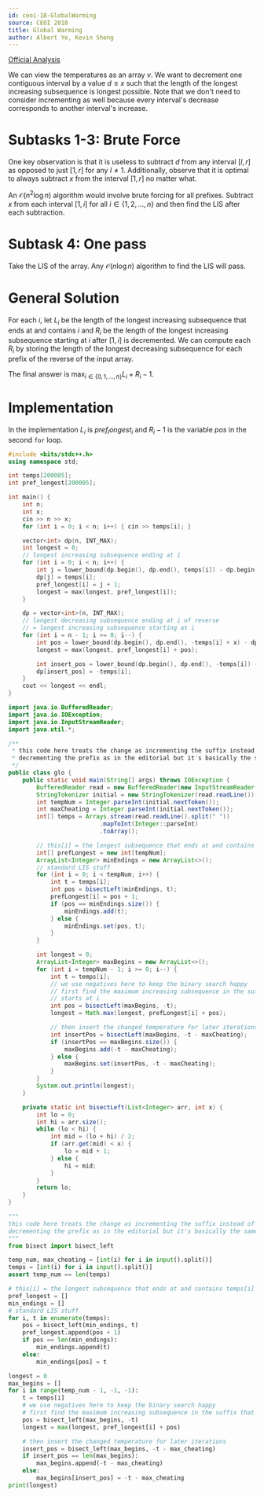 ```yaml
---
id: ceoi-18-GlobalWarming
source: CEOI 2018
title: Global Warming
author: Albert Ye, Kevin Sheng
---
```


[Official Analysis](https://web.archive.org/web/20220615120830/https://ceoi2018.pl/wp-content/uploads/2018/08/solutions_day1.pdf#page=18)

We can view the temperatures as an array $v$. We want to decrement one
contiguous interval by a value $d \le x$ such that the length of the longest
increasing subsequence is longest possible. Note that we don't need to consider
incrementing as well because every interval's decrease corresponds to another
interval's increase.

# Subtasks 1-3: Brute Force

One key observation is that it is useless to subtract $d$ from any interval
$[l,r]$ as opposed to just $[1, r]$ for any $l \neq 1$. Additionally, observe
that it is optimal to always subtract $x$ from the interval $[1, r]$ no matter
what.

An $\mathcal{O}(n^2 \log n)$ algorithm would involve brute forcing for all
prefixes. Subtract $x$ from each interval $[1, i]$ for all
$i \in \{1, 2, \dotsc, n\}$ and then find the LIS after each subtraction.

# Subtask 4: One pass

Take the LIS of the array. Any $\mathcal{O}(n \log n)$ algorithm to find the LIS
will pass.

# General Solution

For each $i$, let $L_i$ be the length of the longest increasing subsequence that
ends at and contains $i$ and $R_i$ be the length of the longest increasing
subsequence starting at $i$ after $[1, i]$ is decremented. We can compute each
$R_i$ by storing the length of the longest decreasing subsequence for each
prefix of the reverse of the input array.

The final answer is $\max_{i \in \{0, 1, \dotsc, n\}} L_i+R_i-1$.

# Implementation

In the implementation $L_i$ is $pref_longest_i$ and $R_i-1$ is the variable
$pos$ in the second `for` loop.

<LanguageSection>

<CPPSection>

```cpp
#include <bits/stdc++.h>
using namespace std;

int temps[200005];
int pref_longest[200005];

int main() {
	int n;
	int x;
	cin >> n >> x;
	for (int i = 0; i < n; i++) { cin >> temps[i]; }

	vector<int> dp(n, INT_MAX);
	int longest = 0;
	// longest increasing subsequence ending at i
	for (int i = 0; i < n; i++) {
		int j = lower_bound(dp.begin(), dp.end(), temps[i]) - dp.begin();
		dp[j] = temps[i];
		pref_longest[i] = j + 1;
		longest = max(longest, pref_longest[i]);
	}

	dp = vector<int>(n, INT_MAX);
	// longest decreasing subsequence ending at i of reverse
	// = longest increasing subsequence starting at i
	for (int i = n - 1; i >= 0; i--) {
		int pos = lower_bound(dp.begin(), dp.end(), -temps[i] + x) - dp.begin();
		longest = max(longest, pref_longest[i] + pos);

		int insert_pos = lower_bound(dp.begin(), dp.end(), -temps[i]) - dp.begin();
		dp[insert_pos] = -temps[i];
	}
	cout << longest << endl;
}
```

</CPPSection>

<JavaSection>

```java
import java.io.BufferedReader;
import java.io.IOException;
import java.io.InputStreamReader;
import java.util.*;

/**
 * this code here treats the change as incrementing the suffix instead of
 * decrementing the prefix as in the editorial but it's basically the same thing
 */
public class glo {
	public static void main(String[] args) throws IOException {
		BufferedReader read = new BufferedReader(new InputStreamReader(System.in));
		StringTokenizer initial = new StringTokenizer(read.readLine());
		int tempNum = Integer.parseInt(initial.nextToken());
		int maxCheating = Integer.parseInt(initial.nextToken());
		int[] temps = Arrays.stream(read.readLine().split(" "))
		                  .mapToInt(Integer::parseInt)
		                  .toArray();

		// this[i] = the longest subsequence that ends at and contains temps[i]
		int[] prefLongest = new int[tempNum];
		ArrayList<Integer> minEndings = new ArrayList<>();
		// standard LIS stuff
		for (int i = 0; i < tempNum; i++) {
			int t = temps[i];
			int pos = bisectLeft(minEndings, t);
			prefLongest[i] = pos + 1;
			if (pos == minEndings.size()) {
				minEndings.add(t);
			} else {
				minEndings.set(pos, t);
			}
		}

		int longest = 0;
		ArrayList<Integer> maxBegins = new ArrayList<>();
		for (int i = tempNum - 1; i >= 0; i--) {
			int t = temps[i];
			// we use negatives here to keep the binary search happy
			// first find the maximum increasing subsequence in the suffix that
			// starts at i
			int pos = bisectLeft(maxBegins, -t);
			longest = Math.max(longest, prefLongest[i] + pos);

			// then insert the changed temperature for later iterations
			int insertPos = bisectLeft(maxBegins, -t - maxCheating);
			if (insertPos == maxBegins.size()) {
				maxBegins.add(-t - maxCheating);
			} else {
				maxBegins.set(insertPos, -t - maxCheating);
			}
		}
		System.out.println(longest);
	}

	private static int bisectLeft(List<Integer> arr, int x) {
		int lo = 0;
		int hi = arr.size();
		while (lo < hi) {
			int mid = (lo + hi) / 2;
			if (arr.get(mid) < x) {
				lo = mid + 1;
			} else {
				hi = mid;
			}
		}
		return lo;
	}
}
```

</JavaSection>

<PySection>

```py
"""
this code here treats the change as incrementing the suffix instead of
decrementing the prefix as in the editorial but it's basically the same thing
"""
from bisect import bisect_left

temp_num, max_cheating = [int(i) for i in input().split()]
temps = [int(i) for i in input().split()]
assert temp_num == len(temps)

# this[i] = the longest subsequence that ends at and contains temps[i]
pref_longest = []
min_endings = []
# standard LIS stuff
for i, t in enumerate(temps):
	pos = bisect_left(min_endings, t)
	pref_longest.append(pos + 1)
	if pos == len(min_endings):
		min_endings.append(t)
	else:
		min_endings[pos] = t

longest = 0
max_begins = []
for i in range(temp_num - 1, -1, -1):
	t = temps[i]
	# we use negatives here to keep the binary search happy
	# first find the maximum increasing subsequence in the suffix that starts at i
	pos = bisect_left(max_begins, -t)
	longest = max(longest, pref_longest[i] + pos)

	# then insert the changed temperature for later iterations
	insert_pos = bisect_left(max_begins, -t - max_cheating)
	if insert_pos == len(max_begins):
		max_begins.append(-t - max_cheating)
	else:
		max_begins[insert_pos] = -t - max_cheating
print(longest)
```

</PySection>

</LanguageSection>
